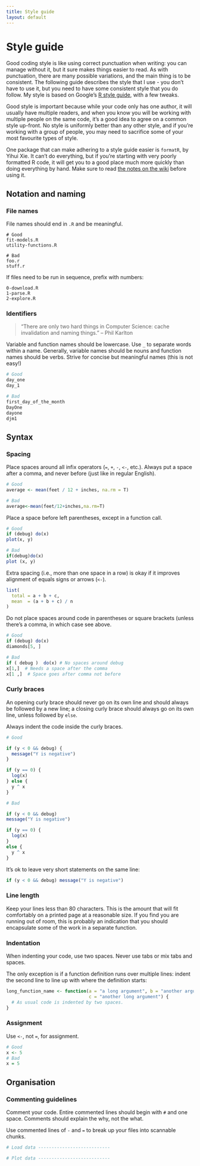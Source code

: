 ```yaml
---
title: Style guide
layout: default
---
```


# Style guide

Good coding style is like using correct punctuation when writing: you can manage without it, but it sure makes things easier to read. As with punctuation, there are many possible variations, and the main thing is to be consistent. The following guide describes the style that I use - you don't have to use it, but you need to have some consistent style that you do follow.  My style is  based on Google's [R style guide][1], with a few tweaks.

Good style is important because while your code only has one author, it will usually have multiple readers, and when you know you will be working with multiple people on the same code, it's a good idea to agree on a common style up-front.  No style is uniformly better than any other style, and if you're working with a group of people, you may need to sacrifice some of your most favourite types of style.

One package that can make adhering to a style guide easier is `formatR`, by Yihui Xie.  It can't do everything, but if you're starting with very poorly formatted R code, it will get you to a good place much more quickly than doing everything by hand.  Make sure to read [the notes on the wiki](https://github.com/yihui/formatR/wiki) before using it.

## Notation and naming

### File names

File names should end in `.R` and be meaningful.

    # Good
    fit-models.R
    utility-functions.R

    # Bad
    foo.r
    stuff.r

If files need to be run in sequence, prefix with numbers:

    0-download.R
    1-parse.R
    2-explore.R

### Identifiers

> "There are only two hard things in Computer Science: cache invalidation and 
> naming things." -- Phil Karlton

Variable and function names should be lowercase. Use `_` to separate words within a name. Generally, variable names should be nouns and function names should be verbs. Strive for concise but meaningful names (this is not easy!)

```r
# Good
day_one
day_1

# Bad
first_day_of_the_month
DayOne
dayone
djm1
```

## Syntax

### Spacing

Place spaces around all infix operators (`=`, `+`, `-`, `<-`, etc.). Always put a space after a comma, and never before (just like in regular English).

```r
# Good
average <- mean(feet / 12 + inches, na.rm = T)

# Bad
average<-mean(feet/12+inches,na.rm=T)
```

Place a space before left parentheses, except in a function call.

```r
# Good
if (debug) do(x)
plot(x, y)

# Bad
if(debug)do(x)
plot (x, y)
```

Extra spacing (i.e., more than one space in a row) is okay if it improves alignment of equals signs or arrows (`<-`).

```r
list(
  total = a + b + c, 
  mean  = (a + b + c) / n
)
```

Do not place spaces around code in parentheses or square brackets (unless there's a comma, in which case see above.

```r
# Good
if (debug) do(x)
diamonds[5, ]

# Bad
if ( debug )  do(x) # No spaces around debug
x[1,]  # Needs a space after the comma
x[1 ,]  # Space goes after comma not before
```

### Curly braces

An opening curly brace should never go on its own line and should always be followed by a new line; a closing curly brace should always go on its own line, unless followed by `else`.

Always indent the code inside the curly braces.

```r
# Good

if (y < 0 && debug) {
  message("Y is negative")
}

if (y == 0) {
  log(x)
} else {
  y ^ x
}

# Bad

if (y < 0 && debug)
message("Y is negative")

if (y == 0) {
  log(x)
} 
else {
  y ^ x
}
```

It's ok to leave very short statements on the same line:

```r
if (y < 0 && debug) message("Y is negative")
```

### Line length

Keep your lines less than 80 characters. This is the amount that will fit comfortably on a printed page at a reasonable size. If you find you are running out of room, this is probably an indication that you should encapsulate some of the work in a separate function.

### Indentation

When indenting your code, use two spaces. Never use tabs or mix tabs and spaces.

The only exception is if a function definition runs over multiple lines: indent the second line to line up with where the definition starts:

```r
long_function_name <- function(a = "a long argument", b = "another argument",
                               c = "another long argument") {
  # As usual code is indented by two spaces.
}
```

### Assignment

Use `<-`, not `=`, for assignment.

```r
# Good
x <- 5
# Bad
x = 5
```

## Organisation

### Commenting guidelines

Comment your code. Entire commented lines should begin with `#` and one space. Comments should explain the why, not the what.

Use commented lines of `-` and `=` to break up your files into scannable chunks.

```r
# Load data ---------------------------

# Plot data ---------------------------
```

 [1]: http://google-styleguide.googlecode.com/svn/trunk/google-r-style.html
